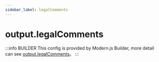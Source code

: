 ```yaml
---
sidebar_label: legalComments
---
```


# output.legalComments

:::info BUILDER
This config is provided by Modern.js Builder, more detail can see [output.legalComments](https://modernjs.dev/builder/en/api/config-output.html#output-legalcomments)。
:::


<Main />
